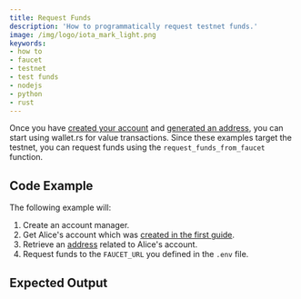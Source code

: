 ```yaml
---
title: Request Funds
description: 'How to programmatically request testnet funds.'
image: /img/logo/iota_mark_light.png
keywords:
- how to
- faucet
- testnet
- test funds
- nodejs
- python
- rust
---
```


Once you have [created your account](01_create_a_wallet_account.mdx) and [generated an address](02_generate_address.mdx),
you can start using wallet.rs for value transactions.  Since these examples target the testnet, you can request funds
using the `request_funds_from_faucet` function.

<TipFaucet/>

## Code Example

The following example will:

1. Create an account manager.
2. Get Alice's account which was [created in the first guide](01_create_a_wallet_account.mdx).
3. Retrieve an [address](02_generate_address.mdx) related to Alice's account.
4. Request funds to the `FAUCET_URL` you defined in the `.env` file.

<Tabs groupId="language">
    <TabItem value="rust" label="Rust">
        <RustCode/>
    </TabItem>
    <TabItem value="nodejs" label="Nodejs">
        <NodejsCode/>
    </TabItem>
    <TabItem value="python" label="Python">
        <PythonCode/>
    </TabItem>
</Tabs>

## Expected Output

<Tabs groupId="language">
    <TabItem value="rust" label="Rust">
        <RustOutput/>
    </TabItem>
    <TabItem value="nodejs" label="Nodejs">
        <NodejsOutput/>
    </TabItem>
    <TabItem value="python" label="Python">
        <PythonOutput/>
    </TabItem>
</Tabs>

